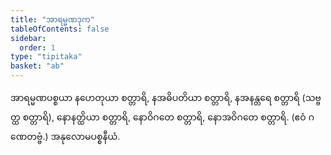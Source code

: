```yaml
---
title: "အာရမ္မဏဒုက"
tableOfContents: false
sidebar:
  order: 1
type: "tipitaka"
basket: "ab"
---
```



<DynamicBreadcrumb />

<Division number="200">

<Paragraph number="540">
အာရမ္မဏပစ္စယာ နဟေတုယာ စတ္တာရိ, နအဓိပတိယာ စတ္တာရိ, နအနန္တရေ စတ္တာရိ (သဗ္ဗတ္ထ စတ္တာရိ), နောနတ္ထိယာ စတ္တာရိ, နောဝိဂတေ စတ္တာရိ, နောအဝိဂတေ စတ္တာရိ. (ဧဝံ ဂဏေတဗ္ဗံ.)

</Paragraph>
</Division>

<Paragraph number="541" type="center">
အနုလောမပစ္စနီယံ.
</Paragraph>